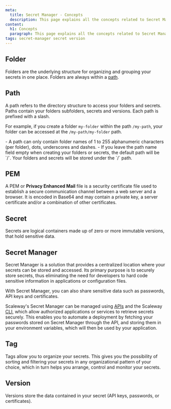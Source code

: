 ```yaml
---
meta:
  title: Secret Manager - Concepts
  description: This page explains all the concepts related to Secret Manager
content:
  h1: Concepts
  paragraph: This page explains all the concepts related to Secret Manager
tags: secret-manager secret version
---
```



<Concept>

## Folder

Folders are the underlying structure for organizing and grouping your secrets in one place. Folders are always within a [path](#path).

</Concept>

<Concept>

## Path

A path refers to the directory structure to access your folders and secrets. Paths contain your folders subfolders, secrets and versions. Each path is prefixed with a slash.

For example, if you create a folder `my-folder` within the path `/my-path`, your folder can be accessed at the `/my-path/my-folder` path.

<Message type="important">
  - A path can only contain folder names of 1 to 255 alphanumeric characters (per folder), dots, underscores and dashes.
  - If you leave the path name field empty when creating your folders or secrets, the default path will be `/`. Your folders and secrets will be stored under the `/` path.
</Message>

</Concept>

<Concept>

## PEM

A PEM or **Privacy Enhanced Mail** file is a security certificate file used to establish a secure communication channel between a web server and a browser. It is encoded in Base64 and may contain a private key, a server certificate and/or a combination of other certificates.

</Concept>

<Concept opened>

## Secret

Secrets are logical containers made up of zero or more immutable versions, that hold sensitive data.

</Concept>

<Concept opened>

## Secret Manager

Secret Manager is a solution that provides a centralized location where your secrets can be stored and accessed. Its primary purpose is to securely store secrets, thus eliminating the need for developers to hard code sensitive information in applications or configuration files.

With Secret Manager, you can also share sensitive data such as passwords, API keys and certificates.

Scaleway's Secret Manager can be managed using [APIs](https://www.scaleway.com/en/developers/api/secret-manager/) and the Scaleway [CLI](https://www.scaleway.com/en/cli/), which allow authorized applications or services to retrieve secrets securely. This enables you to automate a deployment by fetching your passwords stored on Secret Manager through the API, and storing them in your environment variables, which will then be used by your application.

<Lightbox src="scaleway-secret-manager-schema.webp" alt="" />

</Concept>

<Concept>

## Tag

Tags allow you to organize your secrets. This gives you the possibility of sorting and filtering your secrets in any organizational pattern of your choice, which in turn helps you arrange, control and monitor your secrets.

</Concept>

<Concept>

## Version

Versions store the data contained in your secret (API keys, passwords, or certificates).

</Concept>
